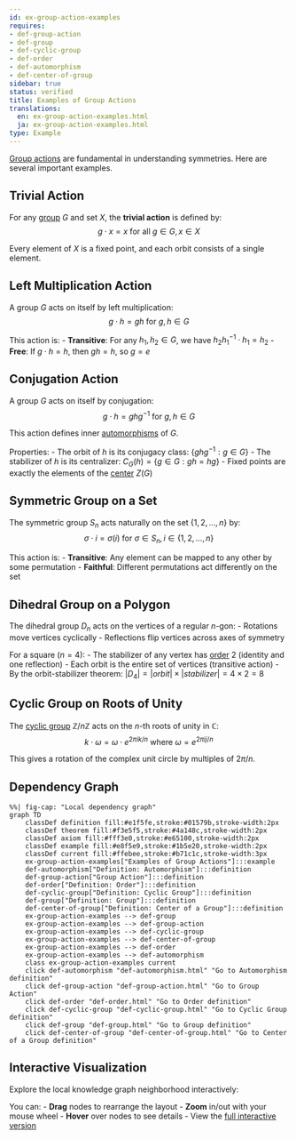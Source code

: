 ```yaml
---
id: ex-group-action-examples
requires:
- def-group-action
- def-group
- def-cyclic-group
- def-order
- def-automorphism
- def-center-of-group
sidebar: true
status: verified
title: Examples of Group Actions
translations:
  en: ex-group-action-examples.html
  ja: ex-group-action-examples.html
type: Example
---
```


[Group actions](def-group-action.qmd) are fundamental in understanding symmetries. Here are several important examples.

## Trivial Action

For any [group](def-group.qmd) $G$ and set $X$, the **trivial action** is defined by:
$$g \cdot x = x \text{ for all } g \in G, x \in X$$

Every element of $X$ is a fixed point, and each orbit consists of a single element.

## Left Multiplication Action

A group $G$ acts on itself by left multiplication:
$$g \cdot h = gh \text{ for } g, h \in G$$

This action is:
- **Transitive**: For any $h_1, h_2 \in G$, we have $h_2h_1^{-1} \cdot h_1 = h_2$
- **Free**: If $g \cdot h = h$, then $gh = h$, so $g = e$

## Conjugation Action

A group $G$ acts on itself by conjugation:
$$g \cdot h = ghg^{-1} \text{ for } g, h \in G$$

This action defines inner [automorphisms](def-automorphism.qmd) of $G$.

Properties:
- The orbit of $h$ is its conjugacy class: $\{ghg^{-1} : g \in G\}$
- The stabilizer of $h$ is its centralizer: $C_G(h) = \{g \in G : gh = hg\}$
- Fixed points are exactly the elements of the [center](def-center-of-group.qmd) $Z(G)$

## Symmetric Group on a Set

The symmetric group $S_n$ acts naturally on the set $\{1, 2, \ldots, n\}$ by:
$$\sigma \cdot i = \sigma(i) \text{ for } \sigma \in S_n, i \in \{1, 2, \ldots, n\}$$

This action is:
- **Transitive**: Any element can be mapped to any other by some permutation
- **Faithful**: Different permutations act differently on the set

## Dihedral Group on a Polygon

The dihedral group $D_n$ acts on the vertices of a regular $n$-gon:
- Rotations move vertices cyclically
- Reflections flip vertices across axes of symmetry

For a square ($n = 4$):
- The stabilizer of any vertex has [order](def-order.qmd) 2 (identity and one reflection)
- Each orbit is the entire set of vertices (transitive action)
- By the orbit-stabilizer theorem: $|D_4| = |orbit| \times |stabilizer| = 4 \times 2 = 8$

## Cyclic Group on Roots of Unity

The [cyclic group](def-cyclic-group.qmd) $\mathbb{Z}/n\mathbb{Z}$ acts on the $n$-th roots of unity in $\mathbb{C}$:
$$k \cdot \omega = \omega \cdot e^{2\pi i k/n} \text{ where } \omega = e^{2\pi i j/n}$$

This gives a rotation of the complex unit circle by multiples of $2\pi/n$.

## Dependency Graph

```mermaid
%%| fig-cap: "Local dependency graph"
graph TD
    classDef definition fill:#e1f5fe,stroke:#01579b,stroke-width:2px
    classDef theorem fill:#f3e5f5,stroke:#4a148c,stroke-width:2px
    classDef axiom fill:#fff3e0,stroke:#e65100,stroke-width:2px
    classDef example fill:#e8f5e9,stroke:#1b5e20,stroke-width:2px
    classDef current fill:#ffebee,stroke:#b71c1c,stroke-width:3px
    ex-group-action-examples["Examples of Group Actions"]:::example
    def-automorphism["Definition: Automorphism"]:::definition
    def-group-action["Group Action"]:::definition
    def-order["Definition: Order"]:::definition
    def-cyclic-group["Definition: Cyclic Group"]:::definition
    def-group["Definition: Group"]:::definition
    def-center-of-group["Definition: Center of a Group"]:::definition
    ex-group-action-examples --> def-group
    ex-group-action-examples --> def-group-action
    ex-group-action-examples --> def-cyclic-group
    ex-group-action-examples --> def-center-of-group
    ex-group-action-examples --> def-order
    ex-group-action-examples --> def-automorphism
    class ex-group-action-examples current
    click def-automorphism "def-automorphism.html" "Go to Automorphism definition"
    click def-group-action "def-group-action.html" "Go to Group Action"
    click def-order "def-order.html" "Go to Order definition"
    click def-cyclic-group "def-cyclic-group.html" "Go to Cyclic Group definition"
    click def-group "def-group.html" "Go to Group definition"
    click def-center-of-group "def-center-of-group.html" "Go to Center of a Group definition"
```

## Interactive Visualization

Explore the local knowledge graph neighborhood interactively:

::: {.graph-viz data-id="ex-group-action-examples" data-width="700" data-height="500"}
:::

You can:
- **Drag** nodes to rearrange the layout
- **Zoom** in/out with your mouse wheel
- **Hover** over nodes to see details
- View the [full interactive version](../../output/interactive/en/ex-group-action-examples.html){target="_blank"}
